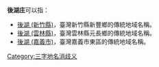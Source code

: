 {{noteTA　
|T = zh-cn:后湖庄; zh-hk:後湖庄; zh-tw:後湖庄;
|1 = zh-cn:庄; zh-hk:庄; zh-tw:庄;
}}
'''後湖庄'''可以指：
*[[後湖_(新竹縣)|後湖 (新竹縣)]]，臺灣新竹縣新豐鄉的傳統地域名稱。
*[[後湖_(雲林縣)|後湖 (雲林縣)]]，臺灣雲林縣元長鄉的傳統地域名稱。
*[[後湖_(嘉義市)|後湖 (嘉義市)]]，臺灣嘉義市東區的傳統地域名稱。
{{disambig}}
[[Category:三字地名消歧义|Category:三字地名消歧义]]